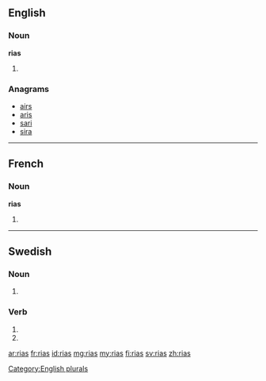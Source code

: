 ==English==

===Noun===
'''rias'''

# {{plural of|ria}}

===Anagrams===
* [[airs#English|airs]]
* [[aris#English|aris]]
* [[sari#English|sari]]
* [[sira#English|sira]]

[[Category:English plurals]]

----

==French==

===Noun===
'''rias''' {{f}}

# {{plural of|ria|lang=fr}}

----

==Swedish==

===Noun===
{{head|sv|noun form}}

# {{sv-noun-form-indef-gen|ria}}

===Verb===
{{head|sv|verb form}}

# {{sv-verb-form-inf-pass|ria}}
# {{sv-verb-form-pre-pass|ria}}

[[ar:rias]]
[[fr:rias]]
[[id:rias]]
[[mg:rias]]
[[my:rias]]
[[fi:rias]]
[[sv:rias]]
[[zh:rias]]